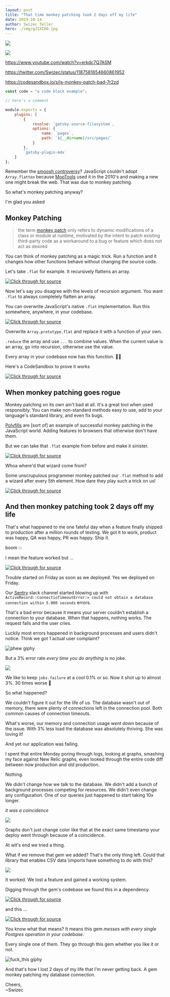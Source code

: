 ```yaml
---
layout: post
title: "That time monkey patching took 2 days off my life"
date: 2019-10-14
author: Swizec Teller
hero: ./img/gJIXI8O.jpg
---
```


![](./img/gJIXI8O.jpg)

![](giphy:hello)

https://www.youtube.com/watch?v=erkdc7Q7ASM

https://twitter.com/Swizec/status/1187581654660861952

https://codesandbox.io/s/js-monkey-patch-bad-7r2zd

```javascript
const code = "a code block example";

// here's a comment

module.exports = {
    plugins: [
        {
            resolve: `gatsby-source-filesystem`,
            options: {
                name: `pages`,
                path: `${__dirname}/src/pages/`
            }
        },
        `gatsby-plugin-mdx`
    ]
};
```

Remember the [smoosh controversy](https://developers.google.com/web/updates/2018/03/smooshgate)? JavaScript couldn't adopt `Array.flatten` because [MooTools](https://en.wikipedia.org/wiki/MooTools) used it in the 2010's and making a new one might break the web. That was due to monkey patching.

So what's monkey patching anyway?

I'm glad you asked

## Monkey Patching

> the term [monkey patch](https://en.wikipedia.org/wiki/Monkey_patch) only refers to dynamic modifications of a class or module at runtime, motivated by the intent to patch existing third-party code as a workaround to a bug or feature which does not act as desired

You can think of monkey patching as a magic trick. Run a function and it changes how other functions behave without changing the source code.

Let's take `.flat` for example. It recursively flattens an array.

[![Click through for source](./img/techletter.app-screenshot-1571068942459.png)](<https://carbon.now.sh/?bg=rgba(255,255,255,1)&t=seti&l=javascript&ds=true&wc=true&wa=true&pv=48px&ph=32px&ln=false&code=%3E%20%5B1%2C%20%5B2%2C%203%2C%20%5B4%2C%205%5D%5D%5D.flat()%0A%2F%2F%20(4)%C2%A0%5B1%2C%202%2C%203%2C%20Array(2)%5D%0A%0A%3E%20%5B1%2C%20%5B2%2C%203%2C%20%5B4%2C%205%5D%5D%5D.flat(2)%0A%2F%2F%20(5)%C2%A0%5B1%2C%202%2C%203%2C%204%2C%205%5D>)

Now let's say you disagree with the levels of recursion argument. You want `.flat` to always completely flatten an array.

You can overwrite JavaScript's native `.flat` implementation. Run this somewhere, anywhere, in your codebase.

[![Click through for source](./img/techletter.app-screenshot-1571068942189.png)](<https://carbon.now.sh/?bg=rgba(255,255,255,1)&t=seti&l=javascript&ds=true&wc=true&wa=true&pv=48px&ph=32px&ln=false&code=Array.prototype.flat%20%3D%20function()%20%7B%0A%20%20return%20this.reduce((arr%2C%20cur)%20%3D%3E%20%7B%0A%20%20%20%20if%20(Array.isArray(cur))%20%7B%0A%20%20%20%20%20%20return%20%5B...arr%2C%20...cur.flat()%5D%3B%0A%20%20%20%20%7D%20else%20%7B%0A%20%20%20%20%20%20return%20%5B...arr%2C%20cur%5D%3B%0A%20%20%20%20%7D%0A%20%20%7D%2C%20%5B%5D)%3B%0A%7D%3B>)

Overwrite `Array.prototype.flat` and replace it with a function of your own.

`.reduce` the array and use `...` to combine values. When the current value is an array, go into recursion, otherwise use the value.

Every array in your codebase now has this function. 🧙‍♂️

Here's a CodeSandbox to prove it works

[![Click through for source](./img/techletter.app-screenshot-1571068952841.png)](https://codesandbox.io/s/js-monkey-patch-jpwru)

## When monkey patching goes rogue

Monkey patching on its own ain't bad at all. It's a great tool when used responsibly. You can make non-standard methods easy to use, add to your language's standard library, and even fix bugs.

[Polyfills](<https://en.wikipedia.org/wiki/Polyfill_(programming)>) are \[sort of] an example of successful monkey patching in the JavaScript world. Adding features to browsers that otherwise don't have them.

But we can take that `.flat` example from before and make it sinister.

[![Click through for source](./img/techletter.app-screenshot-1571068942441.png)](<https://carbon.now.sh/?bg=rgba(255,255,255,1)&t=seti&l=javascript&ds=true&wc=true&wa=true&pv=48px&ph=32px&ln=false&code=console.log(%5B1%2C%20%5B2%2C%203%5D%5D.flat())%3B%0A%2F%2F%20%5B1%2C%202%2C%203%5D%0A%0Aconsole.log(%5B1%2C%20%5B2%2C%203%2C%20%5B4%2C%205%5D%5D%5D.flat())%3B%0A%2F%2F%20%5B1%2C%202%2C%203%2C%204%2C%205%5D%0A%0Aconsole.log(%5B1%2C%20%5B2%2C%203%2C%20%5B4%2C%205%5D%2C%20%5B6%2C%207%2C%20%5B8%2C%209%2C%20%5B10%2C%2011%5D%5D%5D%5D%5D.flat())%3B%0A%2F%2F%20%5B1%2C%202%2C%203%2C%204%2C%205%2C%20%22%F0%9F%A7%99%E2%80%8D%E2%99%82%EF%B8%8F%22%2C%206%2C%207%2C%208%2C%209%2C%20%22%F0%9F%A7%99%E2%80%8D%E2%99%82%EF%B8%8F%22%2C%2010%2C%2011%5D>)

Whoa where'd that wizard come from?

Some unscrupulous programmer monkey patched our `.flat` method to add a wizard after every 5th element. How dare they play such a trick on us!

[![Click through for source](./img/techletter.app-screenshot-1571068952960.png)](https://codesandbox.io/s/js-monkey-patch-bad-7r2zd)

## And then monkey patching took 2 days off my life

That's what happened to me one fateful day when a feature finally shipped to production after a million rounds of testing. We got it to work, product was happy, QA was happy, PR was happy. Ship it.

boom 💥

I mean the feature worked but ...

[![Click through for source](./img/techletter.app-screenshot-1571068941374.png)](https://twitter.com/Swizec/status/1181279294535790600)

Trouble started on Friday as soon as we deployed. Yes we deployed on Friday.

Our [Sentry](https://sentry.io/welcome/) slack channel started blowing up with `ActiveRecord::ConnectioTimeoutError:> could not obtain a database connection within 5.000 seconds` errors.

That's a bad error because it means your server couldn't establish a connection to your database. When that happens, nothing works. The request fails and the user cries.

Luckily most errors happened in background processes and users didn't notice. Think we got 1 actual user complaint?

![phew giphy](./img/media-EDt1m8p5hqXG8-giphy.gif)

But a 3% error rate _every time you do anything_ is no joke.

![](./img/1iOQWdy.png)

We like to keep `jobs.failure` at a cool 0.1% or so. Now it shot up to almost 3%. 30 times worse 😬

So what happened?

We couldn't figure it out for the life of us. The database wasn't out of memory, there were plenty of connections left in the connection pool. Both common causes of connection timeouts.

What's worse, our memory and connection usage _went down_ because of the issue. With 3% less load the database was absolutely thriving. She was loving it!

And yet our application was failing.

I spent that entire Monday poring through logs, looking at graphs, smashing my face against New Relic graphs, even looked through the entire code diff between now production and old production.

Nothing.

We didn't change how we talk to the database. We didn't add a bunch of background processes competing for resources. We didn't even change any configuration. One of our queries just happened to start taking 10x longer.

_it was a coincidence_

![](./img/ciOFmJZ.png)

Graphs don't just change color like that at the exact same timestamp your deploy went through because of a coincidence.

At wit's end we tried a thing.

What if we remove that gem we added? That's the only thing left. Could that library that enables CSV data \\imports have something to do with this?

![](./img/l5RwQu5.png)

It worked. We lost a feature and gained a working system.

Digging through the gem's codebase we found this in a dependency.

[![Click through for source](./img/techletter.app-screenshot-1571068942366.png)](<https://carbon.now.sh/?bg=rgba(255,255,255,1)&t=seti&l=ruby&ds=true&wc=true&wa=true&pv=48px&ph=32px&ln=false&code=ActiveSupport.on_load(%3Aactive_record)%20do%0A%20%20require%20%22activerecord-\import%2Fbase%22%0Aend>)

and this ...

[![Click through for source](./img/techletter.app-screenshot-1571068942460.png)](<https://carbon.now.sh/?bg=rgba(255,255,255,1)&t=seti&l=ruby&ds=true&wc=true&wa=true&pv=48px&ph=32px&ln=false&code=class%20ActiveRecord%3A%3AConnectionAdapters%3A%3APostgreSQLAdapter%0A%20%20include%20ActiveRecord%3A%3AImport%3A%3APostgreSQLAdapter%0Aend>)

You know what that means? It means this gem _messes with every single Postgres operation in your codebase_.

Every single one of them. They go through this gem whether you like it or not.

![fuck_this giphy](./img/media-3o7aD3FWKSEaExtk08-giphy-downsized-medium.gif)

And that's how I lost 2 days of my life that I'm never getting back. A gem monkey patching my database connection.

Cheers,  
~Swizec

